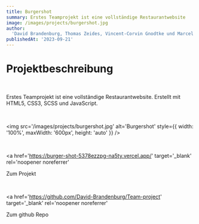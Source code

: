 ```yaml
---
title: Burgershot
summary: Erstes Teamprojekt ist eine vollständige Restaurantwebsite
image: /images/projects/burgershot.jpg
author:
  'David Brandenburg, Thomas Zeides, Vincent-Corvin Gnodtke und Marcel Kubetin'
publishedAt: '2023-09-21'
---
```


# Projektbeschreibung

<br />

Erstes Teamprojekt ist eine vollständige Restaurantwebsite. Erstellt mit HTML5,
CSS3, SCSS und JavaScript.

<br />

<img
  src='/images/projects/burgershot.jpg'
  alt='Burgershot'
  style={{ width: '100%', maxWidth: '600px', height: 'auto' }}
/>

<br />

<a
  href='https://burger-shot-5378ezzpg-na5ty.vercel.app/'
  target='_blank'
  rel='noopener noreferrer'
>
  Zum Projekt
</a>

<br />


<a
  href='https://github.com/David-Brandenburg/Team-project'
  target='_blank'
  rel='noopener noreferrer'
>
  Zum github Repo
</a>
